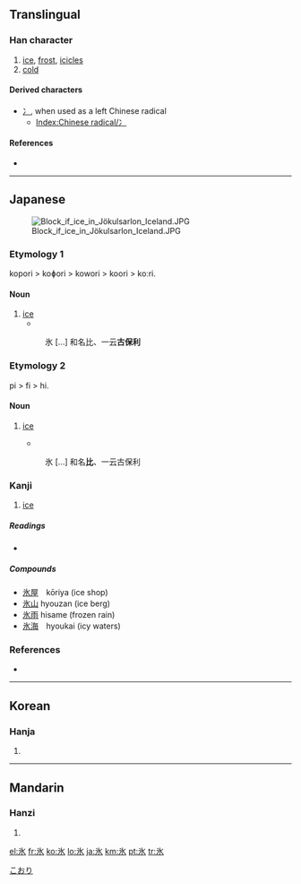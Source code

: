 {{also|冰|永}}
==Translingual==
{{stroke order|strokes=5}}

===Han character===
{{Han char|rn=85|rad=水|as=01|sn=5|four=|canj=戈水 (IE)}}

# [[ice]], [[frost]], [[icicles]]
# [[cold]]

====Derived characters====
{{rfc-header|Derived characters|lang=mul}}
* [[冫]], when used as a left Chinese radical
** [[Index:Chinese radical/冫]]

====References====
* {{Han ref|kx=0603.030|dkj=17087|dj=0996.030|hdz=31546.040|uh=6C37|ud=27703}}

----

==Japanese==
[[Image:Block if ice in Jökulsarlon Iceland.JPG|thumb|right]]

===Etymology 1===

kopori > koɸori > kowori > koori > koːri.

====Noun====
{{ja-noun|k|hira=こおり|hhira=こほり|rom=kōri}}

# [[ice]]
#* {{RQ:Wamyō Ruijushō|1|46}}
#: 氷 [...] 和名比、一云'''古保利'''

===Etymology 2===

pi > fi > hi.

====Noun====
{{ja-noun|k|hira=ひ|rom=hi}}

# {{archaic|lang=ja}} [[ice]] 
#* {{RQ:Wamyō Ruijushō|1|46}}
#: 氷 [...] 和名'''比'''、一云古保利

===Kanji===
{{ja-kanji|grade=3|rs=水01}}

# [[ice]]

=====Readings=====
* {{ja-readings|on=[[ひょう]] (hyō)|kun=[[こおり]] (koori), [[ひ]] (hi)|nanori=[[すい]]}}

=====Compounds=====
* [[氷屋]]　kōriya (ice shop)
* [[氷山]] hyouzan (ice berg)
* [[氷雨]] hisame (frozen rain)
* [[氷海]]　hyoukai (icy waters)

<!-- You can [http://web.mit.edu/jpnet/ji/data/sound/koori.au hear] it pronunced. ''(need *.au file player)''-->

===References===
* {{R:Wamyō Ruijushō}}

[[Category:1000 Japanese basic words|こおり]]

----

==Korean==

===Hanja===
{{ko-hanja|hangeul=빙|eumhun=|rv=bing|mr=ping|y=ping}}

# {{defn|Korean}}

----

==Mandarin==

===Hanzi===
{{cmn-hanzi|pin=[[bīng]] ([[bing1]])|wg=ping<sup>1</sup>}}

# {{defn|Mandarin}}

[[el:氷]]
[[fr:氷]]
[[ko:氷]]
[[lo:氷]]
[[ja:氷]]
[[km:氷]]
[[pt:氷]]
[[tr:氷]]